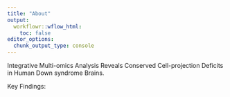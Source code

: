```yaml
---
title: "About"
output:
  workflowr::wflow_html:
    toc: false
editor_options:
  chunk_output_type: console
---
```


Integrative Multi-omics Analysis Reveals Conserved Cell-projection Deficits in Human Down syndrome Brains.

Key Findings:
